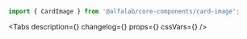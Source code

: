 

<Meta title='Компоненты/Прочие компоненты/CardImage' component={CardImage} />

<!-- Canvas -->

<Story name='CardImage'>
    <CardImage
        cardId={text('cardId', 'EG')}
        layers={text(
            'layers',
            'BACKGROUND,CARD_NUMBER,CARD_HOLDER,PAY_PASS,CHIP,LOGO,PAYMENT_SYSTEM,RESERVED_1,RESERVED_2,VALID_DATE',
        )}
        width={number('width', 280)}
        rounded={boolean('rounded', false)}
        baseUrl={text('baseUrl', 'https://online.alfabank.ru/cards-images/cards/')}
    />
</Story>

<!-- Docs -->

<ComponentHeader name='CardImage' version={version} package='@alfalab/core-components/card-image' />

```jsx
import { CardImage } from '@alfalab/core-components/card-image';
```

<Tabs
    description={<Description />}
    changelog={<Changelog />}
    props={<ArgsTable of={CardImageTS} />}
    cssVars={<CssVars css={styles} />}
/>
